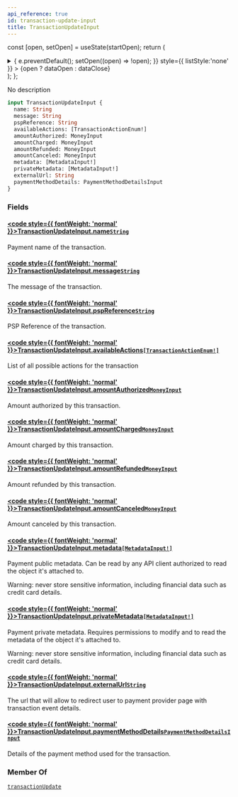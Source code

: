 ```yaml
---
api_reference: true
id: transaction-update-input
title: TransactionUpdateInput
---
```






const [open, setOpen] = useState(startOpen);
return (
<details {...(open ? { open: true } : {})} className="details" style={{ border:'none', boxShadow:'none', background:'var(--ifm-background-color)' }}>
<summary
onClick={(e) => {
e.preventDefault();
setOpen((open) => !open);
}}
style={{ listStyle:'none' }} >
{open ? dataOpen : dataClose}
</summary>
{open && children}
</details>
);
};

No description

```graphql
input TransactionUpdateInput {
  name: String
  message: String
  pspReference: String
  availableActions: [TransactionActionEnum!]
  amountAuthorized: MoneyInput
  amountCharged: MoneyInput
  amountRefunded: MoneyInput
  amountCanceled: MoneyInput
  metadata: [MetadataInput!]
  privateMetadata: [MetadataInput!]
  externalUrl: String
  paymentMethodDetails: PaymentMethodDetailsInput
}
```

### Fields

#### [<code style={{ fontWeight: 'normal' }}>TransactionUpdateInput.<b>name</b></code>](#)<Bullet />[`String`](../../../api-reference/miscellaneous/scalars/string.mdx) <Badge class="badge badge--secondary" text="scalar"/> <Badge class="badge badge--secondary" text="miscellaneous"/>

Payment name of the transaction.

#### [<code style={{ fontWeight: 'normal' }}>TransactionUpdateInput.<b>message</b></code>](#)<Bullet />[`String`](../../../api-reference/miscellaneous/scalars/string.mdx) <Badge class="badge badge--secondary" text="scalar"/> <Badge class="badge badge--secondary" text="miscellaneous"/>

The message of the transaction.

#### [<code style={{ fontWeight: 'normal' }}>TransactionUpdateInput.<b>pspReference</b></code>](#)<Bullet />[`String`](../../../api-reference/miscellaneous/scalars/string.mdx) <Badge class="badge badge--secondary" text="scalar"/> <Badge class="badge badge--secondary" text="miscellaneous"/>

PSP Reference of the transaction.

#### [<code style={{ fontWeight: 'normal' }}>TransactionUpdateInput.<b>availableActions</b></code>](#)<Bullet />[`[TransactionActionEnum!]`](../../../api-reference/payments/enums/transaction-action-enum.mdx) <Badge class="badge badge--secondary" text="list"/> <Badge class="badge badge--secondary" text="enum"/> <Badge class="badge badge--secondary" text="payments"/>

List of all possible actions for the transaction

#### [<code style={{ fontWeight: 'normal' }}>TransactionUpdateInput.<b>amountAuthorized</b></code>](#)<Bullet />[`MoneyInput`](../../../api-reference/miscellaneous/inputs/money-input.mdx) <Badge class="badge badge--secondary" text="input"/> <Badge class="badge badge--secondary" text="miscellaneous"/>

Amount authorized by this transaction.

#### [<code style={{ fontWeight: 'normal' }}>TransactionUpdateInput.<b>amountCharged</b></code>](#)<Bullet />[`MoneyInput`](../../../api-reference/miscellaneous/inputs/money-input.mdx) <Badge class="badge badge--secondary" text="input"/> <Badge class="badge badge--secondary" text="miscellaneous"/>

Amount charged by this transaction.

#### [<code style={{ fontWeight: 'normal' }}>TransactionUpdateInput.<b>amountRefunded</b></code>](#)<Bullet />[`MoneyInput`](../../../api-reference/miscellaneous/inputs/money-input.mdx) <Badge class="badge badge--secondary" text="input"/> <Badge class="badge badge--secondary" text="miscellaneous"/>

Amount refunded by this transaction.

#### [<code style={{ fontWeight: 'normal' }}>TransactionUpdateInput.<b>amountCanceled</b></code>](#)<Bullet />[`MoneyInput`](../../../api-reference/miscellaneous/inputs/money-input.mdx) <Badge class="badge badge--secondary" text="input"/> <Badge class="badge badge--secondary" text="miscellaneous"/>

Amount canceled by this transaction.

#### [<code style={{ fontWeight: 'normal' }}>TransactionUpdateInput.<b>metadata</b></code>](#)<Bullet />[`[MetadataInput!]`](../../../api-reference/miscellaneous/inputs/metadata-input.mdx) <Badge class="badge badge--secondary" text="list"/> <Badge class="badge badge--secondary" text="input"/> <Badge class="badge badge--secondary" text="miscellaneous"/>

Payment public metadata. Can be read by any API client authorized to read the object it's attached to.

Warning: never store sensitive information, including financial data such as credit card details.

#### [<code style={{ fontWeight: 'normal' }}>TransactionUpdateInput.<b>privateMetadata</b></code>](#)<Bullet />[`[MetadataInput!]`](../../../api-reference/miscellaneous/inputs/metadata-input.mdx) <Badge class="badge badge--secondary" text="list"/> <Badge class="badge badge--secondary" text="input"/> <Badge class="badge badge--secondary" text="miscellaneous"/>

Payment private metadata. Requires permissions to modify and to read the metadata of the object it's attached to.

Warning: never store sensitive information, including financial data such as credit card details.

#### [<code style={{ fontWeight: 'normal' }}>TransactionUpdateInput.<b>externalUrl</b></code>](#)<Bullet />[`String`](../../../api-reference/miscellaneous/scalars/string.mdx) <Badge class="badge badge--secondary" text="scalar"/> <Badge class="badge badge--secondary" text="miscellaneous"/>

The url that will allow to redirect user to payment provider page with transaction event details.

#### [<code style={{ fontWeight: 'normal' }}>TransactionUpdateInput.<b>paymentMethodDetails</b></code>](#)<Bullet />[`PaymentMethodDetailsInput`](../../../api-reference/miscellaneous/inputs/payment-method-details-input.mdx) <Badge class="badge badge--secondary" text="input"/> <Badge class="badge badge--secondary" text="miscellaneous"/>

Details of the payment method used for the transaction.


<Badge text="Added in Saleor 3.22" class="badge badge--secondary margin-bottom--sm" />


### Member Of

[`transactionUpdate`](../../../api-reference/payments/mutations/transaction-update.mdx) <Badge class="badge badge--secondary" text="mutation"/>
